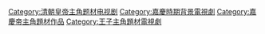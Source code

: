 [[Category:清朝皇帝主角题材电视剧|Category:清朝皇帝主角题材电视剧]]
[[Category:嘉慶時期背景電視劇|Category:嘉慶時期背景電視劇]]
[[Category:嘉慶帝主角題材作品|Category:嘉慶帝主角題材作品]]
[[Category:王子主角題材電視劇|Category:王子主角題材電視劇]]
